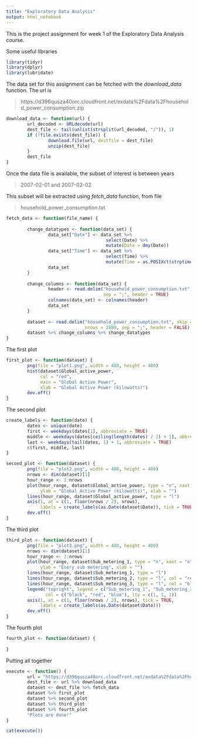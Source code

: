 ```yaml
---
title: "Exploratory Data Analysis"
output: html_notebook
---
```

This is the project assignment for week 1 of the Exploratory Data Analysis course.

Some useful libraries
```r
library(tidyr)
library(dplyr)
library(lubridate)
```

The data set for this assignment can be fetched with the *download_data* function.
The url is

> https://d396qusza40orc.cloudfront.net/exdata%2Fdata%2Fhousehold_power_consumption.zip

```r
download_data <- function(url) {
        url_decoded <- URLdecode(url)
        dest_file <- tail(unlist(strsplit(url_decoded, "/")), 1)
        if (!file.exists(dest_file)) {
                download.file(url, destfile = dest_file)
                unzip(dest_file)
        }
        dest_file
}
```
Once the data file is available, the subset of interest is between years

> 2007-02-01 and 2007-02-02

This subset will be extracted using *fetch_data* function, from file

> household_power_consumption.txt

```r
fetch_data <- function(file_name) {
        
        change_datatypes <- function(data_set) {
                data_set["Date"] <- data_set %>%
                                      select(Date) %>%
                                      mutate(Date = dmy(Date))
                data_set["Time"] <- data_set %>%
                                      select(Time) %>%
                                      mutate(Time = as.POSIXct(strptime(Time, format = "%H:%M:%S")))
                data_set
        }
        
        change_columns <- function(data_set) {
                header <- read.delim("household_power_consumption.txt", nrows = 1,
                                     sep = ";", header = TRUE)
                colnames(data_set) <- colnames(header)
                data_set
        }
        
        dataset <- read.delim("household_power_consumption.txt", skip = 66637,
                              nrows = 2880, sep = ";", header = FALSE)
        dataset %>% change_columns %>% change_datatypes
}

```

The first plot
```r
first_plot <- function(dataset) {
        png(file = "plot1.png", width = 480, height = 480)
        hist(dataset$Global_active_power,
             col = "red",
             main = "Global Active Power",
             xlab = "Global Active Power (kilowatts)")
        dev.off()
}
```

The second plot
```r
create_labels <- function(date) {
        dates <- unique(date)
        first <- weekdays(dates[1], abbreviate = TRUE)
        middle <- weekdays(dates[ceiling(length(dates) / 2) + 1], abbreviate = TRUE)
        last <- weekdays(tail(dates, 1) + 1, abbreviate = TRUE)
        c(first, middle, last)
}

second_plot <- function(dataset) {
        png(file = "plot2.png", width = 480, height = 480)
        nrows <- dim(dataset)[1]
        hour_range <- 1:nrows
        plot(hour_range, dataset$Global_active_power, type = "n", xaxt = "n",
             ylab = "Global Active Power (kilowatts)", xlab = "")
        lines(hour_range, dataset$Global_active_power, type = "l")
        axis(1, at = c(1, floor(nrows / 2), nrows),
             labels = create_labels(as.Date(dataset$Date)), tick = TRUE)
        dev.off()
}
```
The third plot
```r
third_plot <- function(dataset) {
        png(file = "plot3.png", width = 480, height = 480)
        nrows <- dim(dataset)[1]
        hour_range <- 1:nrows
        plot(hour_range, dataset$Sub_metering_1, type = "n", xaxt = "n",
             ylab = "Enery sub metering", xlab = "")
        lines(hour_range, dataset$Sub_metering_1, type = "l")
        lines(hour_range, dataset$Sub_metering_2, type = "l", col = "red")
        lines(hour_range, dataset$Sub_metering_3, type = "l", col = "blue")
        legend("topright", legend = c("Sub_metering_1", "Sub_metering_2", "Sub_metering_3"),
               col = c("black", "red", "blue"), lty = c(1, 1, 1))
        axis(1, at = c(1, floor(nrows / 2), nrows), tick = TRUE,
             labels = create_labels(as.Date(dataset$Date)))
        dev.off()
}
```
The fourth plot
```r
fourth_plot <- function(dataset) {
        
}
```
Putting all together
```r
execute <- function() {
        url = "https://d396qusza40orc.cloudfront.net/exdata%2Fdata%2Fhousehold_power_consumption.zip"
        dest_file <- url %>% download_data
        dataset <- dest_file %>% fetch_data
        dataset %>% first_plot
        dataset %>% second_plot
        dataset %>% third_plot
        dataset %>% fourth_plot
        "Plots are done!"    
}

cat(execute())
```
